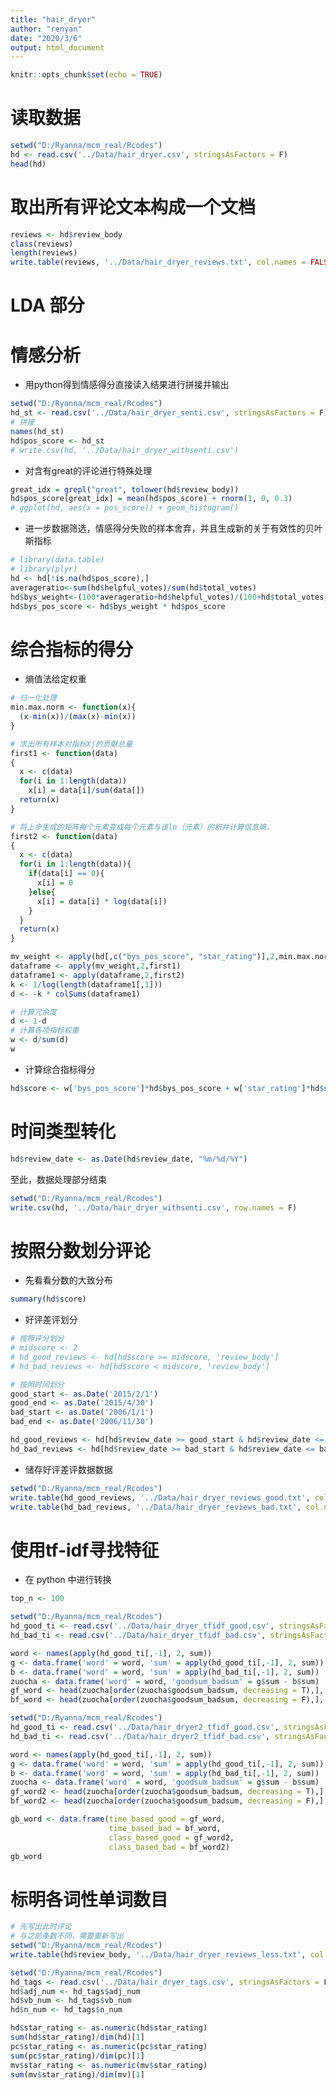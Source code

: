 ---
title: "hair_dryer"
author: "renyan"
date: "2020/3/6"
output: html_document
---

```{r setup, include=FALSE}
knitr::opts_chunk$set(echo = TRUE)
```


# 读取数据


```{r}
setwd("D:/Ryanna/mcm_real/Rcodes")
hd <- read.csv('../Data/hair_dryer.csv', stringsAsFactors = F)
head(hd)
```

# 取出所有评论文本构成一个文档

```{r}
reviews <- hd$review_body
class(reviews)
length(reviews)
write.table(reviews, '../Data/hair_dryer_reviews.txt', col.names = FALSE, quote = FALSE, row.names = FALSE)
```


# LDA 部分

<!-- ```{r} -->
<!-- # 文件分词 -->
<!-- cutter <- worker(bylines = T) -->
<!-- comments_seg <- cutter["../Data/hair_dryer_reviews.txt"] -->
<!-- ``` -->

<!-- ```{r} -->
<!-- comments_segged<- readLines("./reviews.txt",encoding="UTF-8") #读取分词结果 -->
<!-- comments <- as.list(comments_segged) #将向量转化为列表 -->
<!-- doc.list <- strsplit(as.character(comments),split=" ") #将每行文本，按照空格分开，每行变成一个词向量，储存在列表里 -->
<!-- ``` -->


<!-- ```{r} -->
<!-- term.table <- table(unlist(doc.list)) -->
<!-- #这里有两步，unlist用于统计每个词的词频；table把结果变成一个交叉表式的factor，原理类似python里的词典，key是词，value是词频 -->
<!-- term.table <- sort(term.table, decreasing = TRUE) #按照词频降序排列 -->
<!-- # 这里储存为table类型，表示在所有评论中的词频 -->
<!-- ``` -->


<!-- ```{r} -->
<!-- # 删去出现频率小于5以及单词长度小于2的词 -->
<!-- del <- term.table < 5| nchar(names(term.table))<2   #把不符合要求的筛出来 -->
<!-- term.table <- term.table[!del]   #去掉不符合要求的 -->
<!-- vocab <- names(term.table)    #创建词库 -->
<!-- ``` -->

<!-- ```{r} -->
<!-- get.terms <- function(x) { -->
<!-- index <- match(x, vocab)  # 获取词的ID -->
<!-- index <- index[!is.na(index)]  #去掉没有查到的，也就是去掉了的词 -->
<!-- rbind(as.integer(index - 1), as.integer(rep(1, length(index))))   #生成对应结构 -->
<!-- } -->
<!-- documents <- lapply(doc.list, get.terms) -->
<!-- ``` -->

<!-- ```{r} -->
<!-- K <- 3   #主题数 -->
<!-- G <- 5000    #迭代次数 -->
<!-- alpha <- 0.10    -->
<!-- eta <- 0.02 -->
<!-- ``` -->

<!-- ```{r} -->
<!-- library(lda) -->
<!-- set.seed(357) -->
<!-- fit <- lda.collapsed.gibbs.sampler(documents = documents, K = K, vocab = vocab, num.iterations = G, alpha = alpha, eta = eta, initial = NULL, burnin = 0, compute.log.likelihood = TRUE) -->
<!-- ``` -->

<!-- ```{r} -->
<!-- theta <- t(apply(fit$document_sums + alpha, 2, function(x) x/sum(x)))  #文档—主题分布矩阵 -->
<!-- phi <- t(apply(t(fit$topics) + eta, 2, function(x) x/sum(x)))  #主题-词语分布矩阵 -->
<!-- term.frequency <- as.integer(term.table)   #词频 -->
<!-- doc.length <- sapply(documents, function(x) sum(x[2, ])) #每篇文章的长度，即有多少个词 -->
<!-- ``` -->

<!-- ```{r} -->
<!-- library(LDAvis) -->
<!-- json <- createJSON(phi = phi, theta = theta, -->
<!--                doc.length = doc.length, vocab = vocab, -->
<!--                term.frequency = term.frequency) -->
<!-- #json为作图需要数据，下面用servis生产html文件，通过out.dir设置保存位置 -->
<!-- serVis(json, out.dir = '../vis2', open.browser = FALSE) -->
<!-- ``` -->


# 情感分析


- 用python得到情感得分直接读入结果进行拼接并输出

```{r}
setwd("D:/Ryanna/mcm_real/Rcodes")
hd_st <- read.csv('../Data/hair_dryer_senti.csv', stringsAsFactors = F)[,2]
# 拼接
names(hd_st)
hd$pos_score <- hd_st
# write.csv(hd, '../Data/hair_dryer_withsenti.csv')
```


- 对含有great的评论进行特殊处理

```{r}
great_idx = grepl("great", tolower(hd$review_body))
hd$pos_score[great_idx] = mean(hd$pos_score) + rnorm(1, 0, 0.3)
# ggplot(hd, aes(x = pos_score)) + geom_histogram()
```


- 进一步数据筛选，情感得分失败的样本舍弃，并且生成新的关于有效性的贝叶斯指标

```{r}
# library(data.table)
# library(plyr)
hd <- hd[!is.na(hd$pos_score),]
averageratio<-sum(hd$helpful_votes)/sum(hd$total_votes)
hd$bys_weight<-(100*averageratio+hd$helpful_votes)/(100+hd$total_votes)
hd$bys_pos_score <- hd$bys_weight * hd$pos_score
```


# 综合指标的得分

- 熵值法给定权重


```{r}
# 归一化处理
min.max.norm <- function(x){
  (x-min(x))/(max(x)-min(x))
}

# 求出所有样本对指标Xj的贡献总量
first1 <- function(data)
{
  x <- c(data)
  for(i in 1:length(data))
    x[i] = data[i]/sum(data[])
  return(x)
}

# 将上步生成的矩阵每个元素变成每个元素与该ln（元素）的积并计算信息熵。
first2 <- function(data)
{
  x <- c(data)
  for(i in 1:length(data)){
    if(data[i] == 0){
      x[i] = 0
    }else{
      x[i] = data[i] * log(data[i])
    }
  }
  return(x)
}

mv_weight <- apply(hd[,c("bys_pos_score", "star_rating")],2,min.max.norm)
dataframe <- apply(mv_weight,2,first1)
dataframe1 <- apply(dataframe,2,first2)
k <- 1/log(length(dataframe1[,1]))
d <- -k * colSums(dataframe1)

# 计算冗余度
d <- 1-d
# 计算各项指标权重
w <- d/sum(d)
w
```

- 计算综合指标得分

```{r}
hd$score <- w['bys_pos_score']*hd$bys_pos_score + w['star_rating']*hd$star_rating
```


# 时间类型转化

```{r}
hd$review_date <- as.Date(hd$review_date, "%m/%d/%Y")
```


至此，数据处理部分结束

```{r}
setwd("D:/Ryanna/mcm_real/Rcodes")
write.csv(hd, '../Data/hair_dryer_withsenti.csv', row.names = F)
```


# 按照分数划分评论

- 先看看分数的大致分布

```{r}
summary(hd$score)
```


- 好评差评划分

```{r}
# 按照评分划分
# midscore <- 2
# hd_good_reviews <- hd[hd$score >= midscore, 'review_body']
# hd_bad_reviews <- hd[hd$score < midscore, 'review_body']
```

```{r}
# 按照时间划分
good_start <- as.Date('2015/2/1')
good_end <- as.Date('2015/4/30')
bad_start <- as.Date('2006/1/1')
bad_end <- as.Date('2006/11/30')

hd_good_reviews <- hd[hd$review_date >= good_start & hd$review_date <= good_end, 'review_body']
hd_bad_reviews <- hd[hd$review_date >= bad_start & hd$review_date <= bad_end, 'review_body']
```

- 储存好评差评数据数据

```{r}
setwd("D:/Ryanna/mcm_real/Rcodes")
write.table(hd_good_reviews, '../Data/hair_dryer_reviews_good.txt', col.names = FALSE, quote = FALSE, row.names = FALSE)
write.table(hd_bad_reviews, '../Data/hair_dryer_reviews_bad.txt', col.names = FALSE, quote = FALSE, row.names = FALSE)
```



# 使用tf-idf寻找特征

- 在 python 中进行转换

```{r}
top_n <- 100
```

```{r}
setwd("D:/Ryanna/mcm_real/Rcodes")
hd_good_ti <- read.csv('../Data/hair_dryer_tfidf_good.csv', stringsAsFactors = F)
hd_bad_ti <- read.csv('../Data/hair_dryer_tfidf_bad.csv', stringsAsFactors = F)
```


```{r}
word <- names(apply(hd_good_ti[,-1], 2, sum))
g <- data.frame('word' = word, 'sum' = apply(hd_good_ti[,-1], 2, sum))
b <- data.frame('word' = word, 'sum' = apply(hd_bad_ti[,-1], 2, sum))
zuocha <- data.frame('word' = word, 'goodsum_badsum' = g$sum - b$sum)
gf_word <- head(zuocha[order(zuocha$goodsum_badsum, decreasing = T),], top_n)$word
bf_word <- head(zuocha[order(zuocha$goodsum_badsum, decreasing = F),], top_n)$word
```



```{r}
setwd("D:/Ryanna/mcm_real/Rcodes")
hd_good_ti <- read.csv('../Data/hair_dryer2_tfidf_good.csv', stringsAsFactors = F)
hd_bad_ti <- read.csv('../Data/hair_dryer2_tfidf_bad.csv', stringsAsFactors = F)
```

```{r}
word <- names(apply(hd_good_ti[,-1], 2, sum))
g <- data.frame('word' = word, 'sum' = apply(hd_good_ti[,-1], 2, sum))
b <- data.frame('word' = word, 'sum' = apply(hd_bad_ti[,-1], 2, sum))
zuocha <- data.frame('word' = word, 'goodsum_badsum' = g$sum - b$sum)
gf_word2 <- head(zuocha[order(zuocha$goodsum_badsum, decreasing = T),], top_n)$word
bf_word2 <- head(zuocha[order(zuocha$goodsum_badsum, decreasing = F),], top_n)$word
```


```{r}
gb_word <- data.frame(time_based_good = gf_word,
                      time_based_bad = bf_word,
                      class_based_good = gf_word2,
                      class_based_bad = bf_word2)
gb_word
```


# 标明各词性单词数目

```{r}
# 先写出此时评论
# 与之前条数不同，需要重新写出
setwd("D:/Ryanna/mcm_real/Rcodes")
write.table(hd$review_body, '../Data/hair_dryer_reviews_less.txt', col.names = FALSE, quote = FALSE, row.names = FALSE)
```


```{r}
setwd("D:/Ryanna/mcm_real/Rcodes")
hd_tags <- read.csv('../Data/hair_dryer_tags.csv', stringsAsFactors = F)
hd$adj_num <- hd_tags$adj_num
hd$vb_num <- hd_tags$vb_num
hd$n_num <- hd_tags$n_num
```






```{r}
hd$star_rating <- as.numeric(hd$star_rating)
sum(hd$star_rating)/dim(hd)[1]
pc$star_rating <- as.numeric(pc$star_rating)
sum(pc$star_rating)/dim(pc)[1]
mv$star_rating <- as.numeric(mv$star_rating)
sum(mv$star_rating)/dim(mv)[1]
```







